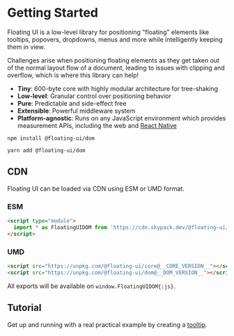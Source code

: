 
# Getting Started

Floating UI is a low-level library for positioning "floating"
elements like tooltips, popovers, dropdowns, menus and more while
intelligently keeping them in view.

Challenges arise when positioning floating elements as they get
taken out of the normal layout flow of a document, leading to
issues with clipping and overflow, which is where this library
can help!

- **Tiny**: 600-byte core with highly modular architecture for
  tree-shaking
- **Low-level**: Granular control over positioning behavior
- **Pure**: Predictable and side-effect free
- **Extensible**: Powerful middleware system
- **Platform-agnostic**: Runs on any JavaScript environment which
  provides measurement APIs, including the web and
  [React Native](/docs/react-native)

```shell
npm install @floating-ui/dom
```

```shell
yarn add @floating-ui/dom
```

## CDN

Floating UI can be loaded via CDN using ESM or UMD format.

### ESM

```html
<script type="module">
  import * as FloatingUIDOM from 'https://cdn.skypack.dev/@floating-ui/dom@__DOM_VERSION__';
</script>
```

### UMD

```html
<script src="https://unpkg.com/@floating-ui/core@__CORE_VERSION__"></script>
<script src="https://unpkg.com/@floating-ui/dom@__DOM_VERSION__"></script>
```

All exports will be available on `window.FloatingUIDOM{:js}`.

## Tutorial

Get up and running with a real practical example by creating a
[tooltip](/docs/tutorial).
